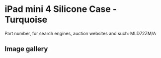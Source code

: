 # iPad mini 4 Silicone Case - Turquoise

Part number, for search engines, auction websites and such: MLD72ZM/A

## Image gallery

<div style={{ width: "768px" }}>
  <GalleryComponent
    images={[
      {
        original: "/everysource/MLD72",
        thumbnail: "/everypreview/MLD72",
      },
      {
        original: "/everysource/MLD72_AV1_GOLD",
        thumbnail: "/everypreview/MLD72_AV1_GOLD",
      },
      {
        original: "/everysource/MLD72_AV1_SILVER",
        thumbnail: "/everypreview/MLD72_AV1_SILVER",
      },
      {
        original: "/everysource/MLD72_AV1_SPACE_GRAY",
        thumbnail: "/everypreview/MLD72_AV1_SPACE_GRAY",
      },
      {
        original: "/everysource/MLD72_AV2",
        thumbnail: "/everypreview/MLD72_AV2",
      },
      {
        original: "/everysource/MLD72_AV3",
        thumbnail: "/everypreview/MLD72_AV3",
      },
      {
        original: "/everysource/MLD72_AV4",
        thumbnail: "/everypreview/MLD72_AV4",
      }
    ]}
  />
</div>
